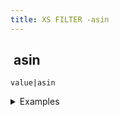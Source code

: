 ```yaml
---
title: XS FILTER -asin
---
```


## <img src="../assets/docuBadge (11).png" alt="" data-size="line"> asin <a href="#xsasin" id="xsasin"></a>

`value|asin`

<details>

<summary>Examples</summary>

```javascript
0|asin        // Returns 0
1|asin        // Returns 1.5707963267949 (π/2)
```

</details>
